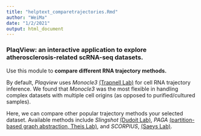 ```yaml
---
title: "helptext_comparetrajectories.Rmd"
author: "WeiMa"
date: "1/2/2021"
output: html_document
---
```

### **PlaqView**: an interactive application to explore atherosclerosis-related scRNA-seq datasets.

Use this module to **compare different RNA trajectory methods.** 

By default, *Plaqview* uses *Monocle3* [(Trapnell Lab)](https://cole-trapnell-lab.github.io/monocle3/) for cell RNA trajectory inference. We found that *Monocle3* was the most flexible in handling complex datasets with multiple cell origins (as opposed to purified/cultured samples). 

Here, we can compare other popular trajectory methods your selected dataset. Available methods include *Slingshot* [(Dudoit Lab)](https://bmcgenomics.biomedcentral.com/articles/10.1186/s12864-018-4772-0), *PAGA* [(partition-based graph abstraction, Theis Lab)](https://genomebiology.biomedcentral.com/articles/10.1186/s13059-019-1663-x), and *SCORPIUS*, [(Saeys Lab)](https://www.biorxiv.org/content/10.1101/079509v2). 


